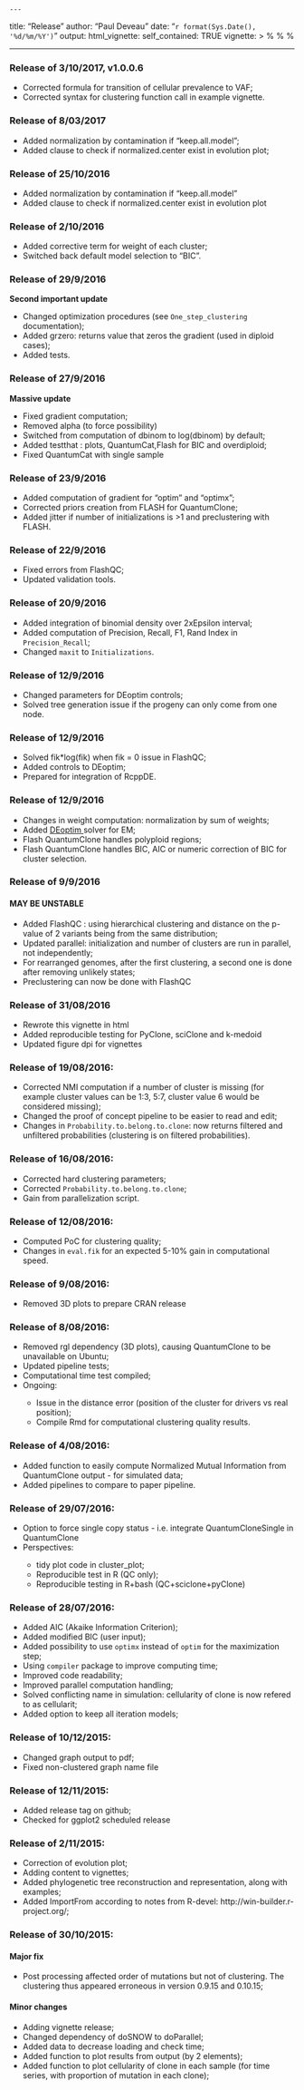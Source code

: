     ---
title: "Release"
author: "Paul Deveau"
date: "`r format(Sys.Date(), '%d/%m/%Y')`"
output: 
  html_vignette:
    self_contained: TRUE
vignette: >
  %\VignetteEngine{knitr::rmarkdown}
  %\VignetteIndexEntry{Release}
  %\VignetteEncoding{UTF-8}
  
---

<h3> Release of 3/10/2017, v1.0.0.6 </h3>
<ul>
<li> Corrected formula for transition of cellular prevalence to VAF;
<li> Corrected syntax for clustering function call in example vignette.</li>
</ul>


<h3> Release of 8/03/2017 </h3>
<ul>
<li> Added normalization by contamination if "keep.all.model";</li>
<li> Added clause to check if normalized.center exist in evolution plot;</li>
</ul>

<h3> Release of 25/10/2016 </h3>

<ul>
<li> Added normalization by contamination if "keep.all.model"</li>
<li> Added clause to check if normalized.center exist in evolution plot</li>

</ul>

<h3>Release of 2/10/2016 </h3>
<ul>
<li> Added corrective term for weight of each cluster; </li>
<li> Switched back default model selection to "BIC".
</ul>


<h3>Release of 29/9/2016 </h3>
<b> Second important update </b>
<ul>
<li> Changed optimization procedures (see `One_step_clustering` documentation); </li>
<li> Added grzero: returns value that zeros the gradient (used in diploid cases); </li>
<li> Added tests. </li>

</ul>
<h3>Release of 27/9/2016 </h3>
<b> Massive update </b>
<ul>
<li> Fixed gradient computation; </li>
<li> Removed alpha (to force possibility) </li>
<li> Switched from computation of dbinom to log(dbinom) by default; </li>
<li> Added testthat : plots, QuantumCat,Flash for BIC and overdiploid; </li>
<li> Fixed QuantumCat with single sample </li>

</ul>

<h3>Release of 23/9/2016 </h3>
<ul>
<li> Added computation of gradient for "optim" and "optimx"; </li>
<li> Corrected priors creation from FLASH for QuantumClone; </li>
<li> Added jitter if number of initializations is >1 and preclustering with FLASH.</li>

</ul>

<h3>Release of 22/9/2016 </h3>
<ul>
<li> Fixed errors from FlashQC; </li>
<li> Updated validation tools. </li>

</ul>

<h3>Release of 20/9/2016 </h3>
<ul>
<li> Added integration of binomial density over 2xEpsilon interval; </li>
<li> Added computation of Precision, Recall, F1, Rand Index in `Precision_Recall`; </li>
<li> Changed `maxit` to `Initializations`.</li>

</ul>

<h3>Release of 12/9/2016 </h3>
<ul>
<li> Changed parameters for DEoptim controls; </li>
<li> Solved tree generation issue if the progeny can only come from one node. </li>

</ul>

<h3>Release of 12/9/2016 </h3>
<ul>
<li> Solved fik*log(fik) when fik = 0 issue in FlashQC; </li>
<li> Added controls to DEoptim; </li>
<li> Prepared for integration of RcppDE. </li>
</ul>

<h3>Release of 12/9/2016 </h3>
<ul>
<li>Changes in weight computation: normalization by sum of weights; </li>
<li>Added <a href=https://www.jstatsoft.org/article/view/v040i06>DEoptim </a> solver for EM;</li>
<li>Flash QuantumClone handles polyploid regions;</li>
<li>Flash QuantumClone handles BIC, AIC or numeric correction of BIC for cluster selection.</li>

</ul>

<h3>Release of 9/9/2016 </h3>
<h4>MAY BE UNSTABLE</h4>
<ul>
<li> Added FlashQC : using hierarchical clustering and distance on the p-value of 2 variants being from the same distribution; </li>
<li> Updated parallel: initialization and number of clusters are run in parallel, not independently; </li>
<li> For rearranged genomes, after the first clustering, a second one is done after removing unlikely states; </li>
<li> Preclustering can now be done with FlashQC </li>
</ul>

<h3>Release of 31/08/2016</h3>
<ul>
<li>Rewrote this vignette in html </li>
<li>Added reproducible testing for PyClone, sciClone and k-medoid</li>
<li>Updated figure dpi for vignettes</li>
</ul>

<h3>Release of 19/08/2016:</h3>
<ul>
<li> Corrected NMI computation if a number of cluster is missing (for example cluster values can be 1:3, 5:7, cluster value 6 would be considered missing);</li>
<li> Changed the proof of concept pipeline to be easier to read and edit;</li>
<li> Changes in `Probability.to.belong.to.clone`: now returns filtered and unfiltered probabilities (clustering is on filtered probabilities).</li>
</ul>

<h3>Release of 16/08/2016:</h3>
<ul>
<li> Corrected hard clustering parameters; </li>
<li> Corrected `Probability.to.belong.to.clone`; </li>
<li> Gain from parallelization script. </li>
</ul>

<h3>Release of 12/08/2016:</h3>
<ul>
<li> Computed PoC for clustering quality; </li>
<li> Changes in `eval.fik` for an expected 5-10% gain in computational speed.</li>
</ul>
<h3>Release of 9/08/2016:</h3>
<ul>
<li> Removed 3D plots to prepare CRAN release </li>
</ul>
<h3>Release of 8/08/2016:</h3>
<ul>
<li> Removed rgl dependency (3D plots), causing QuantumClone to be unavailable on Ubuntu;</li>
<li> Updated pipeline tests;</li>
<li> Computational time test compiled;</li>
<li> Ongoing: </li>
<ul>
<li> Issue in the distance error (position of the cluster for drivers vs real position);</li>
<li> Compile Rmd for computational clustering quality results.</li>
</ul>
</ul>

<h3>Release of 4/08/2016:</h3>
<ul>
<li>Added function to easily compute Normalized Mutual Information from QuantumClone output - for simulated data;</li>
<li>Added pipelines to compare to paper pipeline.</li>
</ul>
<h3>Release of 29/07/2016:</h3>

<ul>
<li>Option to force single copy status - i.e. integrate QuantumCloneSingle in QuantumClone</li>
<li>Perspectives:</li>
<ul>
<li>tidy plot code in cluster_plot;</li>
<li>Reproducible test in R (QC only);</li>
<li>Reproducible testing in R+bash (QC+sciclone+pyClone)</li>
</ul>  
</ul>  

<h3>Release of 28/07/2016:</h3>
<ul>
<li>Added AIC (Akaike Information Criterion);</li>
<li>Added modified BIC (user input);</li>
<li>Added possibility to use `optimx` instead of `optim` for the maximization step;</li>
<li>Using `compiler` package to improve computing time;</li>
<li>Improved code readability;</li>
<li>Improved parallel computation handling;</li>
<li>Solved conflicting name in simulation: cellularity of clone is now refered to as cellularit;</li>
<li>Added option to keep all iteration models;</li>
</ul>  


<h3>Release of 10/12/2015:</h3>
<ul>  

<li>Changed graph output to pdf;</li>
<li>Fixed non-clustered graph name file</li>
</ul>  

<h3>Release of 12/11/2015:</h3>
<ul>  

<li>Added release tag on github;</li>
<li>Checked for ggplot2 scheduled release</li>
</ul>  

<h3>Release of 2/11/2015:</h3>
<ul>  

<li>Correction of evolution plot;</li>
<li>Adding content to vignettes;</li>
<li>Added phylogenetic tree reconstruction and representation, along with examples;</li>
<li>Added ImportFrom according to notes from R-devel: http://win-builder.r-project.org/;</li>
</ul>  

<h3>Release of 30/10/2015:</h3>

<h4> Major fix </h4>
<ul>  

<li>Post processing affected order of mutations but not of clustering. The clustering thus appeared erroneous in version 0.9.15 and 0.10.15;</li>
</ul>  

<h4> Minor changes </h4>
<ul>  
<li>Adding vignette release;</li>
<li>Changed dependency of doSNOW to doParallel;</li>
<li>Added data to decrease loading and check time;</li>
<li>Added function to plot results from output (by 2 elements);</li>
<li>Added function to plot cellularity of clone in each sample (for time series, with proportion of mutation in each clone);</li>
</ul>  
